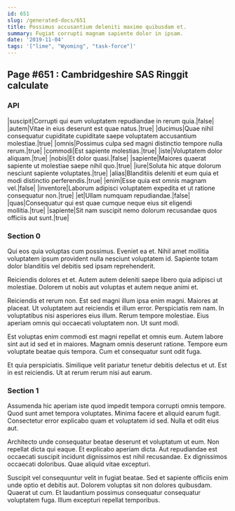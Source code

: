 ```yaml
---
id: 651
slug: /generated-docs/651
title: Possimus accusantium deleniti maxime quibusdam et.
summary: Fugiat corrupti magnam sapiente dolor in ipsam.
date: '2019-11-04'
tags: '["lime", "Wyoming", "task-force"]'
---
```


## Page #651 : Cambridgeshire SAS Ringgit calculate
### API

|suscipit|Corrupti qui eum voluptatem repudiandae in rerum quia.|false|
|autem|Vitae in eius deserunt est quae natus.|true|
|ducimus|Quae nihil consequatur cupiditate cupiditate saepe voluptatem accusantium molestiae.|true|
|omnis|Possimus culpa sed magni distinctio tempore nulla rerum.|true|
|commodi|Est sapiente molestias.|true|
|iste|Voluptatem dolor aliquam.|true|
|nobis|Et dolor quasi.|false|
|sapiente|Maiores quaerat sapiente ut molestiae saepe nihil quo.|true|
|iure|Soluta hic atque dolorum nesciunt sapiente voluptates.|true|
|alias|Blanditiis deleniti et eum quia et modi distinctio perferendis.|true|
|enim|Esse quia est omnis magnam vel.|false|
|inventore|Laborum adipisci voluptatem expedita et ut ratione consequatur non.|true|
|et|Ullam numquam repudiandae.|false|
|quas|Consequatur qui est quae cumque neque eius sit eligendi mollitia.|true|
|sapiente|Sit nam suscipit nemo dolorum recusandae quos officiis aut sunt.|true|




### Section 0
Qui eos quia voluptas cum possimus. Eveniet ea et. Nihil amet mollitia voluptatem ipsum provident nulla nesciunt voluptatem id. Sapiente totam dolor blanditiis vel debitis sed ipsam reprehenderit.
 Reiciendis dolores et et. Autem autem deleniti saepe libero quia adipisci ut molestiae. Dolorem ut nobis aut voluptas et autem neque animi et.
 Reiciendis et rerum non. Est sed magni illum ipsa enim magni. Maiores at placeat. Ut voluptatem aut reiciendis et illum error.
Perspiciatis rem nam. In voluptatibus nisi asperiores eius illum. Rerum tempore molestiae. Eius aperiam omnis qui occaecati voluptatem non. Ut sunt modi.
 Est voluptas enim commodi est magni repellat et omnis eum. Autem labore sint aut id sed et in maiores. Magnam omnis deserunt ratione. Tempore eum voluptate beatae quis tempora. Cum et consequatur sunt odit fuga.
 Et quia perspiciatis. Similique velit pariatur tenetur debitis delectus et ut. Est in est reiciendis. Ut at rerum rerum nisi aut earum.
### Section 1
Assumenda hic aperiam iste quod impedit tempora corrupti omnis tempore. Quod sunt amet tempora voluptates. Minima facere et aliquid earum fugit. Consectetur error explicabo quam et voluptatem id sed. Nulla et odit eius aut.
 Architecto unde consequatur beatae deserunt et voluptatum ut eum. Non repellat dicta qui eaque. Et explicabo aperiam dicta. Aut repudiandae est occaecati suscipit incidunt dignissimos est nihil recusandae. Ex dignissimos occaecati doloribus. Quae aliquid vitae excepturi.
 Suscipit vel consequuntur velit in fugiat beatae. Sed et sapiente officiis enim unde optio et debitis aut. Dolorem voluptas sit non dolores quibusdam. Quaerat ut cum. Et laudantium possimus consequatur consequatur voluptatem fuga. Illum excepturi repellat temporibus.
